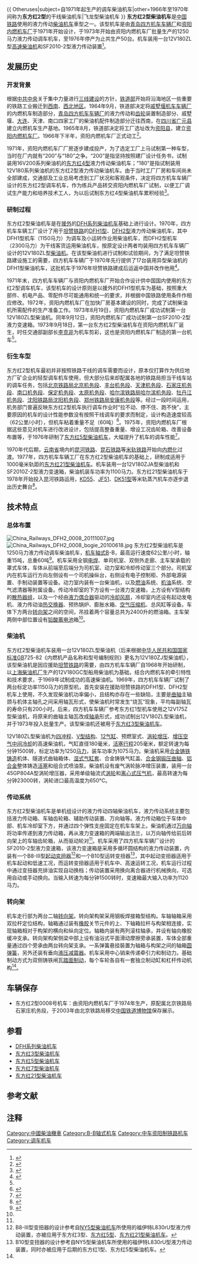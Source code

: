 {{ Otheruses|subject=自1971年起生产的调车柴油机车|other=1966年至1970年间称为'''东方红2型'''的干线柴油机车|飞龙型柴油机车 }}
{{noteTA
|G1=Railway
}}
{{Infobox Locomotive
| name = 东方红2型
| image = China Railways Dongfanghong 2 0008 diesel loco.jpg
| caption = 保存在[[中国铁道博物馆|中国铁道博物馆]]的东方红2型0008号机车
| type = [[柴油机车|柴油机车]]
| origin = {{CHN}}
| designer = 
| builder = [[中车青岛四方机车车辆|青岛四方机车车辆厂]]<br>[[中车资阳机车|资阳内燃机车厂]]
| buildmodel = 
| serialnumber = 0001～0050
| builddate = 1973年—1976年
| totalproduction  = 50台
| user = {{rint|cn|rail}} [[中华人民共和国铁道部|中华人民共和国铁道部]]
| whytetype = 0-4-4-0
| uicclass = B-B
| gauge = 1,435毫米
| wheeldiameter = 1,050毫米
| axleload = 15吨
| wheelbase = 2,400毫米
| minimumcurve = 100米
| length = 13,076毫米（车钩中心线间距）
| width = 3,179毫米
| height = 4,185毫米
| framesize = 
| weight = 60吨
| fueltype = 
| fuelcap = 2,000公斤
| lubecap = 
| watercap = 600公斤
| sandcap = 400公斤
| enginetype = 12V180ZL
| enginepower = 1,075马力（800千瓦）
| transmission = 液力传动
| transmissiondevice = SF2010-2
| topspeed = 62公里/小时
| sustainedspeed = 17.25公里/小时
| poweroutput = 872马力（650千瓦）
| starttractiveeffort = 194千牛
| conttractiveeffort = 115千牛
| locobrakes = [[踏面制动|踏面制动]]
| locobrakepower = 
| locobrakeforce = 
| trainbrakes = 
| safety = 
| notes =
}}
'''东方红2型柴油机车'''是[[中華人民共和國鐵路運輸|中国铁路]]使用的液力传动[[柴油机车|柴油机车]]車型之一。该型机车是由[[中车青岛四方机车车辆|青岛四方机车车辆厂]]和[[中车资阳机车|资阳内燃机车厂]]于1971年开始设计，于1973年开始由资阳内燃机车厂批量生产的1250马力液力传动调车机车，至1976年停产为止共生产50台。机车装用一台12V180ZL型[[柴油引擎|高速柴油机]]和SF2010-2型液力传动装置<ref>{{cite book |author=四方機車車輛廠史志編纂委員會 |title=《四方机车车辆厂志 （1900-1993）》 |year=1996 |publisher=山東書報出版社 }}</ref>。

== 发展历史 ==
=== 开发背景 ===
根据[[中国共产党中央委员会|中共中央]]关于集中力量进行[[三线建设|三线建设]]的方针，[[中华人民共和国铁道部|铁道部]]开始将沿海地区一些重要的铁路工业搬迁到[[中国西南地区|西南]]、[[中国西北地区|西北地区]]。1964年9月，铁道部决定将[[中车戚墅堰机车|戚墅堰机车车辆厂]]的内燃机车制造部分，[[中车青岛四方机车车辆|青岛四方机车车辆厂]]的液力传动和[[齿轮|齿轮]]装置制造部分、戚墅堰、[[中车大连机车车辆|大连]]、天津、南口四家工厂的柴油机配件制造部分迁往西南，在[[四川省|四川省]][[广元市|广元县]]建立内燃机车生产基地。1965年8月，铁道部决定将工厂选址改为[[资阳市|资阳县]]，建立[[中车资阳机车|资阳内燃机车厂]]。1966年下半年，资阳内燃机车厂正式动工<ref>{{cite book |author=铁道部基建总局 |title=《铁路修建史料（1963—1980）  第三集  第一册 》 |year=1991 |publisher=中国铁道出版社 |location=北京 |isbn= |page=}}</ref>。

1971年，资阳内燃机车厂厂房逐步建成投产，为了选定工厂上马试制第一种车型，当时在厂内就有“200”与“180”之争。“200”是指坚持按照建厂设计任务书，试制装用16V200系列柴油机的[[东方红4型柴油机车|东方红4型]]液力传动柴油机车；“180”是指试制装用12V180系列柴油机的东方红2型液力传动柴油机车。由于当时工厂厂房和车间尚未全部建成，交通部及工业总局考虑到工厂状况和客观条件，决定将四方机车车辆厂设计的东方红2型调车机车，作为练兵产品转交资阳内燃机车厂试制，以便工厂调试生产能力和培养技术工人，为以后试制东方红4型柴油机车累积经验<ref name="ziyang">{{cite book|author=陈树刚|title=《岁月如歌 中国南车集团资阳机车厂40年（1966—2006）|year=2006|publisher=中国铁道出版社|location=北京|isbn=7113074901|pages=281}}</ref>。

=== 研制过程 ===
东方红2型柴油机车是在[[中华人民共和国对外国的援助|援外]]的[[DFH系列柴油机车|DFH系列柴油机车]]基础上进行设计。1970年，四方机车车辆工厂设计了用于[[坦贊鐵路|坦赞铁路]]的[[DFH系列柴油机车|DFH1型]]、[[DFH系列柴油机车|DFH2型]]液力传动柴油机车，其中DFH1型机车（1150马力）为调车及小运转作业用柴油机车，而DFH2型机车（2300马力）为干线客货运用柴油机车，按原定设计两者均装用四方机车车辆厂设计的12V180ZL型[[柴油引擎|柴油机]]。在该型柴油机进行试制和试验期间，为了满足坦赞铁路建设施工的需要，四方机车车辆厂于1970年先行提供了17台装用异型柴油机的DFH1型柴油机车，这批机车于1976年坦赞铁路建成后运返中国并改作他用<ref name="40years">{{cite book |author=宋又杰 |title=《四十年中国铁路机车大全》 |year=1990 |publisher=中国铁路机车车辆工业总公司 |location=北京 |isbn= |page=55-56 }}</ref>。

1971年末，四方机车车辆厂与资阳内燃机车厂开始合作设计供中国国内使用的东方红2型调车机车，该型机车的设计原则是以援外的DFH1型机车为基础，按照重大部件、机电产品、零配件尽可能通用和统一的要求，并根据中国铁路使用条件作相应修改。1972年，资阳内燃机车厂在加快厂房基本建设的同时，完成了试制柴油机所需配件的生产准备工作。1973年8月19日，资阳内燃机车厂成功试制第一台12V180ZL型柴油机。同年9月12日，资阳内燃机车厂成功试制第一台SF2010-2型液力变速箱。1973年9月18日，第一台东方红2型柴油机车在资阳内燃机车厂诞生，时任交通部副部长[[李克非|李克非]]为机车剪彩，这也是资阳内燃机车厂制造的第一台机车<ref name="ziyang" />。

=== 衍生车型 ===
东方红2型机车最初并非按照铁路干线的调车需要而设计，原本仅打算作为供应地方厂矿企业的轻型调车机车使用，但大部分后来却配属各地的铁路局担当干线车站的调车任务，包括[[中国铁路北京局集团有限公司|北京铁路局]][[北京机务段|北京机务段]]、[[丰台机务段|丰台机务段]]、[[天津机务段|天津机务段]]、[[石家庄机务段|石家庄机务段]]、[[南口机务段|南口机务段]]、[[保定机务段|保定机务段]]、[[太原机务段|太原机务段]]、[[中国铁路哈尔滨局集团有限公司|哈尔滨铁路局]][[哈尔滨机务段|哈尔滨机务段]]、[[牡丹江机务段|牡丹江机务段]]、[[沈阳铁路局|沈阳铁路局]][[沈阳机务段|沈阳机务段]]、[[中国铁路郑州局集团有限公司|郑州铁路局]][[安康机务段|安康机务段]]等。经过一段时间运用，机务部门普遍反映东方红2型机车执行调车作业时“拉不动、停不住、跑不快”，主要原因的机车的设计性能参数没有按照干线调车的要求而制定，设计构造速度较高（62公里/小时），但机车粘着重量不足（60吨）<ref name=zgtl1983>{{cite journal | author = 龙洙 | title =我国液力传动内燃机车廿五年  | journal = 《中国铁路》 | pages = 16 | publisher = 铁道部科学技术信息研究所 | location = 北京 | issn = 1001-683X |date=1983年12月}}</ref>。1975年，资阳内燃机车厂根据这些意见对机车进行改进设计，包括提高整备重量、增设工况齿轮箱、改善设备布置等，于1976年研制了[[东方红5型柴油机车|东方红5型柴油机车]]，大幅提升了机车的调车性能<ref name=dfh2>{{cite journal | author = | title = 东方红2和东方红5型内燃机车 | journal = 《内燃机车》 | pages =54-63 | publisher = 大连热力机车研究所 | location = 大连 | issn = 1003-1820 |date=1979年10月}}</ref>。

1970年代后期，[[云南省|云南省]]境内的[[昆河铁路|昆河铁路]]、[[昆河铁路|昆石铁路]]等[[米轨|米轨铁路]]开始向[[内燃化|内燃化]]过渡。1977年，四方机车车辆工厂在东方红2型柴油机车的基础上，研制成适用于1000毫米轨距的[[东方红21型柴油机车|东方红21型柴油机车]]。机车装用一台12V180ZJA型柴油机和SF2010Z-2型液力变速箱，柴油机装车功率为1100马力。东方红21型柴油机车于1978年开始投入昆河铁路运用，[[日本國鐵9600型蒸汽機車|KD55]]、[[解放型蒸汽機車|JF51]]、[[DK型蒸汽机车|DK51型]]等米轨蒸汽机车亦逐步退出历史舞台<ref>{{cite book |author=王耕捷 |title=《滇越铁路百年史：1910—2010 记云南窄轨铁路》 |year=2010 |publisher=云南美术出版社 |location=昆明 |isbn= 9787806959398 |page=137-138}}</ref>。

==技术特点==
=== 总体布置 ===
[[File:China_Railways_DFH2_0008_20111007.jpg|thumb]]
[[File:China_Railways_DFH2_0008_bogie_20100618.jpg|thumb]]
东方红2型柴油机车是1250马力液力传动调车柴油机车，[[机车轴式|机车轴式]]B-B，最高运行速度62公里/小时，轴重15吨，总重60吨<ref name="tielujichegaiyao">{{cite book|author=铁道部运输局装备部 |coauthors=|title=《中华人民共和国铁路机车概要》 |year=2009 |publisher=中国铁道出版社 |location=中国 |isbn=9787113091330 }}</ref>。机车采用全钢[[焊接|电焊]]、单司机室、双侧外走廊、主车架承载的罩式车体，车体从前端至后端分为司机室、动力室和冷却传动室三个部分。司机室内在机车运行方向左侧设有一个司机操纵台，右侧设有电子控制柜、外部电源装置、手制动装置等设备。动力室内装有一台柴油机，以及[[燃料|燃油]]系统、[[機油|机油]]系统、空气滤清器等附属设备。传动冷却室的下方设有一台液力变速箱，上方设有V型结构的[[散热器|散热器组]]，以及一个经由[[液力耦合器|液力偶合器]]驱动的[[风扇|冷却风扇]]，冷却室内还设有起动发电机、液力传动油[[换热器|热交换器]]、预热锅炉、膨胀水箱、[[压缩机|空气压缩机]]、总风缸等设备。车体下方两台[[转向架|转向架]]之间的空间，吊挂着两个容量总共为2400升的燃油箱。主车架两侧中部位置设有[[铅酸蓄电池|铅酸蓄电池]]箱<ref name="40years" />。

=== 柴油机 ===
东方红2型柴油机车装用一台12V180ZL型柴油机（后来根据[[中华人民共和国国家标准|中华人民共和国国家标准]]GB725-82《内燃机产品名称和型号编制规则》更名为12V180ZJ型柴油机），该型柴油机是因应援助[[坦贊鐵路|坦赞铁路]]的需要，由四方机车车辆厂自1968年开始研制，以[[上海柴油机厂|上海柴油机厂]]生产的12V180GC型船用柴油机为基础，结合内燃机车的牵引特性和技术要求，于1969年试制成功的高速柴油机。1969年，四方机车车辆厂试制了两台标定功率1150马力的原型机，首先安装在援助坦赞铁路的DFH1型、DFH2型机车上使用，不久发现柴油机功率偏小，且结构亦存在一些缺陷，主要是[[曲轴|曲轴]]主轴颈与机体主轴孔之间采用轴瓦形式，使柴油机时常发生“烧瓦”现象，平均每副轴瓦的寿命只有200小时。后来，四方机车车辆厂参考东方红1型机车使用之12V175Z型柴油机，将原来的曲轴主轴瓦改成[[轴承|轴承]]形式，成功试制出12V180ZL型柴油机，并于1973年投入批量生产。该型柴油机还被用于[[东方红3型柴油机车|东方红3型柴油机车]]。

12V180ZL型柴油机为[[四冲程循环|四冲程]]、[[V型引擎|V型结构]]、[[V12发动机|12气缸]]、预燃室式、[[渦輪增壓器|涡轮增压]]、[[中冷器|增压空气中间冷却]]的高速柴油机，气缸直径180毫米，[[冲程|活塞行程]]205毫米，额定转速为每分钟1500转，标定功率为1250[[马力|马力]]，装车功率为1075马力。柴油机采用[[合金|合金]][[铸铁|铸铁]][[鑄造|铸造]]机体、隧道式曲轴箱体、[[气缸|湿式气缸套]]、合金铸铁气缸盖、[[合金鋼|合金钢]][[鍛造|锻压]][[曲轴|曲轴]]、[[鋁合金|铝合金]]整体铸造[[活塞|活塞]]和组合式喷油泵。柴油机设有废气涡轮脉冲增压装置，装用一台45GP804A型涡轮增压器，采用单级轴流式[[渦輪|涡轮]]和[[压气机|离心式压气机]]，最高转速为每分钟23000转，涡轮进口最高温度为650°C。

=== 传动系统 ===
东方红2型柴油机车是单机组设计的液力传动四轴柴油机车，液力传动系统主要包括液力传动箱、车轴齿轮箱、辅助传动装置、万向轴等。液力传动箱位于车体中部、机车冷却室下方，并通过四个弹性支座固定在机车车架上。柴油机通过[[万向轴|万向轴]]将功率传递到液力传动箱，再从液力变速箱的两端输出法兰，以万向轴传给前后转向架上的车轴齿轮箱，从而驱动轮对<ref name="tielujichegaiyao" />。机车采用了四方机车车辆厂设计的SF2010-2型液力变速箱，该液力变速箱是采用多循环圆结构的液力传动装置，内装有一个B8-III型[[液力变矩器|起动变扭器]]<ref group="注" name="b8">B8-III型变扭器的设计参考自[[NY5型柴油机车|NY5型柴油机车]]所使用的福伊特L830rU型液力传动装置，亦被应用于东方红3型、[[东方红5型柴油机车|东方红5型]]、[[东方红21型柴油机车|东方红21型柴油机车]]。</ref>和一个B10型运转变扭器<ref group="注" name="b10">B10型变扭器的设计参考自NY5型柴油机车所使用的福伊特L830rU型液力传动装置，同时亦被应用于后期的东方红1型、东方红5型柴油机车。</ref>，其中起动变扭器适用于机车起动和低速工况，而运转变扭器适用于机车中、高速运转工况，机车运行过程中通过变扭器充排油实现自动换档；传动装置采用换向离合器进行机械换向，可选用自动或手动换向。当输入转速为每分钟1500转时，变速箱最大输入功率为1120马力。

=== 转向架 ===
机车走行部为两台二轴[[转向架|转向架]]。转向架构架采用钢板焊接箱型结构。车轴轴箱采用双拉杆定位结构，轴箱通过装有[[橡膠|橡胶]]关节元件的上、下轴箱拉杆与构架相连接，实现轴箱相对于构架的横向和纵向定位。轴箱内装有两列滚柱轴承，并设有轴向橡胶缓冲支承。转向架构架侧梁中部上设有油浴式平面滑动摩擦旁承装置，车体全部重量通过四个旁承由两台转向架支承。一系弹簧悬挂裝置为轴箱与构架之间的轴箱[[弹簧|圆弹簧]]，另外还装有垂向[[阻尼器|液压减震器]]。机车采用中心销来传递牵引力和制动力。基础制动方式为双侧铸铁闸瓦[[踏面制动|踏面制动]]，每个车轮各自有一套独立制动缸和杠杆传动机构<ref name=dfh2 />。

==车辆保存==
*东方红2型0008号机车：由资阳内燃机车厂于1974年生产，原配属北京铁路局石家庄机务段，于2003年由北京铁路局移交[[中国铁道博物馆|中国铁道博物馆]]保存展示。

==参看==
*[[DFH系列柴油机车|DFH系列柴油机车]]
*[[东方红3型柴油机车|东方红3型柴油机车]]
*[[东方红5型柴油机车|东方红5型柴油机车]]
*[[东方红7型柴油机车|东方红7型柴油机车]]
*[[东方红21型柴油机车|东方红21型柴油机车]]

==参考文献==
{{Reflist}}

== 注释 ==
{{reflist|group="注"}}

{{Portal bar|鐵路|中華人民共和國}}
{{China-loco|d}}

{{DEFAULTSORT:DFH02}}
[[Category:中國柴油機車|Category:中國柴油機車]]
[[Category:B-B轴式机车|Category:B-B轴式机车]]
[[Category:中车资阳制铁路机车|Category:中车资阳制铁路机车]]
[[Category:调车机车|Category:调车机车]]